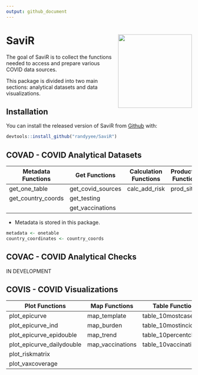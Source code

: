 ```yaml
---
output: github_document
---
```


<!-- README.md is generated from README.Rmd. Please edit that file -->
# SaviR <img src='logo/hex-SaviR.png' align = "right" height="200" />
<!-- badges: start -->
<!-- badges: end -->

The goal of SaviR is to collect the functions needed to access and prepare various COVID data sources.

This package is divided into two main sections: analytical datasets and data visualizations.

## Installation

You can install the released version of SaviR from [Github](https://github.com/randyyee/SaviR) with:

``` r
devtools::install_github("randyyee/SaviR")
```

## COVAD - COVID Analytical Datasets

| Metadata Functions | Get Functions      | Calculation Functions | Production Functions |
|--------------------|--------------------|-----------------------|----------------------|
| get_one_table      | get_covid_sources  | calc_add_risk         | prod_sitrep          |
| get_country_coords | get_testing        |                       |                      |
|                    | get_vaccinations   |                       |                      |

* Metadata is stored in this package.

```r
metadata <- onetable  
country_coordinates <- country_coords  
```

## COVAC - COVID Analytical Checks

IN DEVELOPMENT  

## COVIS - COVID Visualizations

| Plot Functions            | Map Functions    | Table Functions       |
|---------------------------|------------------|-----------------------|
| plot_epicurve             | map_template     | table_10mostcases     |
| plot_epicurve_ind         | map_burden       | table_10mostincidence |
| plot_epicurve_epidouble   | map_trend        | table_10percentchange |
| plot_epicurve_dailydouble | map_vaccinations | table_10vaccinations  |
| plot_riskmatrix           |                  |                       |
| plot_vaxcoverage          |                  |                       |
